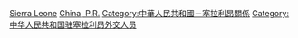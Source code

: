 [[Category:中华人民共和国驻外大使|Sierra Leone]]
[[Category:驻塞拉利昂大使|China, P.R.]]
[[Category:中華人民共和國－塞拉利昂關係|Category:中華人民共和國－塞拉利昂關係]]
[[Category:中华人民共和国驻塞拉利昂外交人员|Category:中华人民共和国驻塞拉利昂外交人员]]